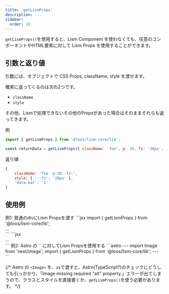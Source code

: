 ```yaml
---
title: 'getLismProps'
description: ...
sidebar:
  order: 10
---
```



`getLismProps()`を使用すると、Lism Component を使わなくても、任意のコンポーネントやHTML要素に対して Lism Props を使用することができます。



## 引数と返り値

引数には、オブジェクトで CSS Props, className, style を渡せます。

確実に返ってくるのは次の2つです。

- `className`
- `style`

その他、Lismで処理できないその他のPropsがあった場合はそのままそれらも返ってきます。

<PreviewTitle>例</PreviewTitle>
```jsx
import { getLismProps } from '@loos/lism-core/lib';

const returnData = getLismProps({ className: 'foo', p: 20, fz: '20px', 'data-bar': '1' })}; 
```

<PreviewTitle>返り値</PreviewTitle>
```js
{
	className: 'foo -p:20 -fz:',
	style: { '--fz': '20px' },
	'data-bar': '1'
}
```

## 使用例

<Preview>
	<PreviewTitle>例1: 普通のdivにLism Propsを渡す</PreviewTitle>
<PreviewCode slot='tab' label='コード'>
```jsx
import { getLismProps } from '@loos/lism-core/lib';

<div {...getLismProps({ className: 'is--flow', p: 20, fz: 'l' })}>...</div>
```
</PreviewCode>
<PreviewCode slot='tab' label='出力'>
```jsx
<div class='is--flow -p:20 -fz:l'>...</div>
```
</PreviewCode>
</Preview>



<Preview>
	<PreviewTitle>例2: Astro の `<Image>` に対してLism Propsを使用する</PreviewTitle>
<PreviewCode>
```astro
---
import Image from 'next/image';
import { getLismProps } from '@loos/lism-core/lib';
---
<Image src="/img.jpg" alt="" width={960} height={640} {...getLismProps({ p: 20, bd: true })} />
```
</PreviewCode>
</Preview>

{/* 
<Alert>
Astro の `<Image>` を、`as`で渡すと、Astro(TypeScript?)のチェックにどうしても引っかかり、「Image missing required "alt" property.」エラーが出てしまうので、クラスとスタイルを直接書くか、`getLismProps()`を使う必要があります。
</Alert> */}
